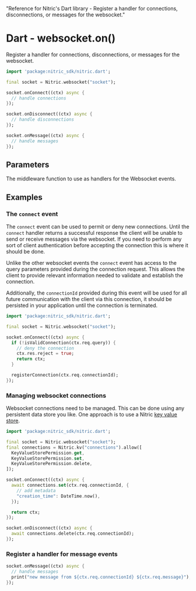   "Reference for Nitric's Dart library - Register a handler for connections, disconnections, or messages for the websocket."

# Dart - websocket.on()

Register a handler for connections, disconnections, or messages for the websocket.

```dart
import 'package:nitric_sdk/nitric.dart';

final socket = Nitric.websocket("socket");

socket.onConnect((ctx) async {
  // handle connections
});

socket.onDisconnect((ctx) async {
  // handle disconnections
});

socket.onMessage((ctx) async {
  // handle messages
});
```

## Parameters

<Properties>
  <Property name="handler" required type="WebsocketHandler">
    The middleware function to use as handlers for the Websocket events.
  </Property>
</Properties>

## Examples

### The `connect` event

The `connect` event can be used to permit or deny new connections. Until the `connect` handler returns a successful response the client will be unable to send or receive messages via the websocket. If you need to perform any sort of client authentication before accepting the connection this is where it should be done.

Unlike the other websocket events the `connect` event has access to the query parameters provided during the connection request. This allows the client to provide relevant information needed to validate and establish the connection.

Additionally, the `connectionId` provided during this event will be used for all future communication with the client via this connection, it should be persisted in your application until the connection is terminated.

```dart
import 'package:nitric_sdk/nitric.dart';

final socket = Nitric.websocket("socket");

socket.onConnect((ctx) async {
  if (!isValidConnection(ctx.req.query)) {
    // deny the connection
    ctx.res.reject = true;
    return ctx;
  }

  registerConnection(ctx.req.connectionId);
});
```

### Managing websocket connections

Websocket connections need to be managed. This can be done using any persistent data store you like. One approach is to use a Nitric [key value store](/keyvalue).

```dart
import 'package:nitric_sdk/nitric.dart';

final socket = Nitric.websocket("socket");
final connections = Nitric.kv("connections").allow([
  KeyValueStorePermission.get,
  KeyValueStorePermission.set,
  KeyValueStorePermission.delete,
]);

socket.onConnect((ctx) async {
  await connections.set(ctx.req.connectionId, {
    // add metadata
    "creation_time": DateTime.now(),
  });

  return ctx;
});

socket.onDisconnect((ctx) async {
  await connections.delete(ctx.req.connectionId);
});
```

### Register a handler for message events

```dart
socket.onMessage((ctx) async {
  // handle messages
  print("new message from ${ctx.req.connectionId} ${ctx.req.message}");
});
```
